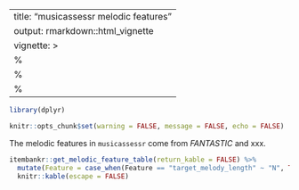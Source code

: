 

---
title: "musicassessr melodic features"
output: rmarkdown::html_vignette
vignette: >
  %\VignetteIndexEntry{musicassessr melodic features}
  %\VignetteEngine{knitr::rmarkdown}
  %\VignetteEncoding{UTF-8}
---


```r

library(dplyr)

knitr::opts_chunk$set(warning = FALSE, message = FALSE, echo = FALSE)

```

The melodic features in `musicassessr` come from *FANTASTIC* and xxx.

```r

itembankr::get_melodic_feature_table(return_kable = FALSE) %>% 
  mutate(Feature = case_when(Feature == "target_melody_length" ~ "N", TRUE ~ Feature)) %>% 
  knitr::kable(escape = FALSE)

```
